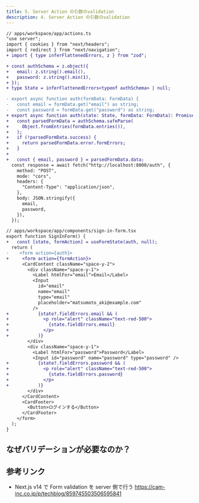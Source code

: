 ```yaml
---
title: 5. Server Action の引数のvalidation
description: 4. Server Action の引数のvalidation
---
```


```diff lang="tsx"
// apps/workspace/app/actions.ts
"use server";
import { cookies } from "next/headers";
import { redirect } from "next/navigation";
+ import { type inferFlattenedErrors, z } from "zod";

+ const authSchema = z.object({
+   email: z.string().email(),
+   password: z.string().min(1),
+ });
+ type State = inferFlattenedErrors<typeof authSchema> | null;

- export async function auth(formData: FormData) {
-   const email = formData.get("email") as string;
-   const password = formData.get("password") as string;
+ export async function auth(state: State, formData: FormData): Promise<State> {
+   const parsedFormData = authSchema.safeParse(
+     Object.fromEntries(formData.entries()),
+   );
+   if (!parsedFormData.success) {
+     return parsedFormData.error.formErrors;
+   }
+ 
+   const { email, password } = parsedFormData.data;
  const response = await fetch("http://localhost:8000/auth", {
    method: "POST",
    mode: "cors",
    headers: {
      "Content-Type": "application/json",
    },
    body: JSON.stringify({
      email,
      password,
    }),
  });
```

```diff lang="tsx"
// apps/workspace/app/components/sign-in-form.tsx
export function SignInForm() {
+   const [state, formAction] = useFormState(auth, null);
  return (
-    <form action={auth}>
+     <form action={formAction}>
      <CardContent className="space-y-2">
        <div className="space-y-1">
          <Label htmlFor="email">Email</Label>
          <Input
            id="email"
            name="email"
            type="email"
            placeholder="matsumoto_aki@example.com"
          />
+           {state?.fieldErrors.email && (
+             <p role="alert" className="text-red-500">
+               {state.fieldErrors.email}
+             </p>
+           )}
        </div>
        <div className="space-y-1">
          <Label htmlFor="password">Password</Label>
          <Input id="password" name="password" type="password" />
+           {state?.fieldErrors.password && (
+             <p role="alert" className="text-red-500">
+               {state.fieldErrors.password}
+             </p>
+           )}
        </div>
      </CardContent>
      <CardFooter>
        <Button>ログインする</Button>
      </CardFooter>
    </form>
  );
}
```

## なぜバリデーションが必要なのか？

## 参考リンク

- Next.js v14 で Form validation を server 側で行う https://cam-inc.co.jp/p/techblog/859745503506595841
